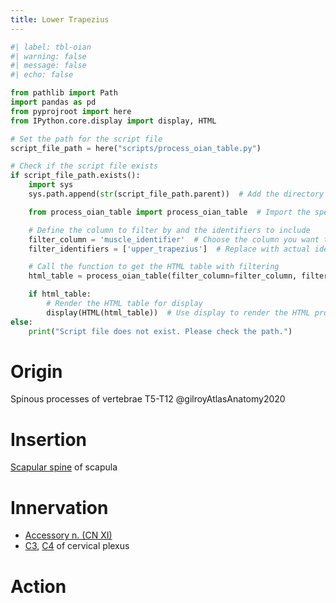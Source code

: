 ```yaml
---
title: Lower Trapezius
---
```



```python
#| label: tbl-oian
#| warning: false
#| message: false
#| echo: false

from pathlib import Path
import pandas as pd
from pyprojroot import here
from IPython.core.display import display, HTML

# Set the path for the script file
script_file_path = here("scripts/process_oian_table.py")

# Check if the script file exists
if script_file_path.exists():
    import sys
    sys.path.append(str(script_file_path.parent))  # Add the directory of the script to the system path

    from process_oian_table import process_oian_table  # Import the specific function

    # Define the column to filter by and the identifiers to include
    filter_column = 'muscle_identifier'  # Choose the column you want to filter by
    filter_identifiers = ['upper_trapezius']  # Replace with actual identifiers you want to include

    # Call the function to get the HTML table with filtering
    html_table = process_oian_table(filter_column=filter_column, filter_identifiers=filter_identifiers)

    if html_table:
        # Render the HTML table for display
        display(HTML(html_table))  # Use display to render the HTML properly
else:
    print("Script file does not exist. Please check the path.")

```

# Origin {#origin}

Spinous processes of vertebrae T5-T12 @gilroyAtlasAnatomy2020

# Insertion {#insertion}

[Scapular spine]({{< var ref-scapula-bone.scapular-spine >}}) of scapula

# Innervation {#innervation}

- [Accessory n. (CN XI)]({{< var ref-cn11.path >}})
- [C3]({{< var ref-nerve-root.c3 >}}), [C4]({{< var ref-nerve-root.c4 >}}) of cervical plexus

# Action {#action}

